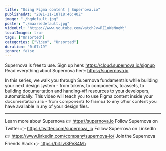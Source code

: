 ```yaml
---
title: "Using Figma content | Supernova.io"
publishedAt: "2021-11-18T18:46:40Z"
image: "./hqdefault.jpg"
poster: "./maxresdefault.jpg"
videoUrl: "https://www.youtube.com/watch?v=RZ1uWeNoqWg"
localImages: true
tags: ["Unsorted"]
categories: ["Video", "Unsorted"]
duration: "0:07:49"
ignore: false
---
```


Supernova is free to use. Sign up here: https://cloud.supernova.io/signup
Read everything about Supernova here: https://supernova.io

In this series, we walk you through Supernova fundamentals while building your next design system - from tokens, to components, to assets, to building documentation and handing-off resources to your developers, automatically. This video will teach you to use Figma content inside your documentation site - from components to frames to any other content you have available in any of your design files.

---

Learn more about Supernova 👉 https://supernova.io
Follow Supernova on Twitter 👉 https://twitter.com/supernova_io
Follow Supernova on LinkedIn 👉 https://www.linkedin.com/company/supernova-io/
Join the Supernova Friends Slack 👉 https://bit.ly/3Pe84Mh
